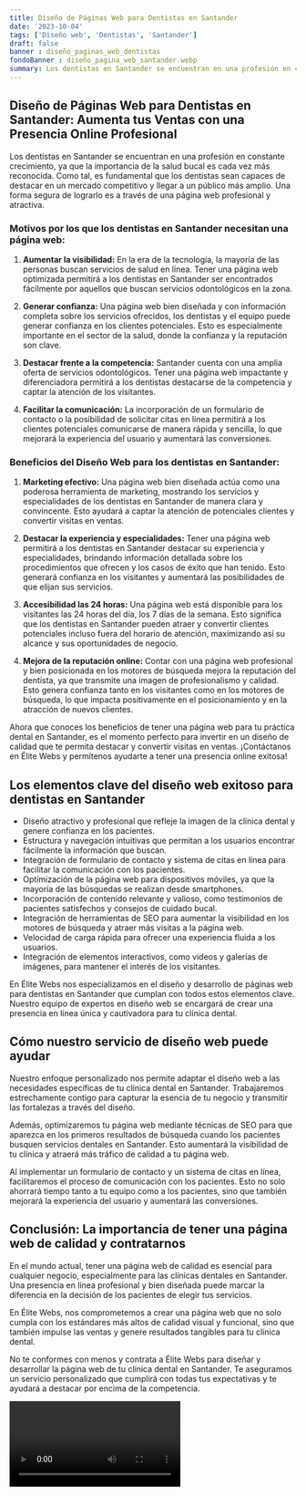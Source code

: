 ```yaml
---
title: Diseño de Páginas Web para Dentistas en Santander
date: '2023-10-04'
tags: ['Diseño web', 'Dentistas', 'Santander']
draft: false
banner : diseño_paginas_web_dentistas
fondoBanner : diseño_pagina_web_santander.webp
summary: Los dentistas en Santander se encuentran en una profesión en constante crecimiento, ya que la importancia de la salud bucal es cada vez más reconocida. Como tal, es fundamental que los dentistas sean capaces de destacar en un mercado competitivo y llegar a un público más amplio. Una forma segura de lograrlo es a través de una página web profesional y atractiva.
---
```


## Diseño de Páginas Web para Dentistas en Santander: Aumenta tus Ventas con una Presencia Online Profesional

Los dentistas en Santander se encuentran en una profesión en constante crecimiento, ya que la importancia de la salud bucal es cada vez más reconocida. Como tal, es fundamental que los dentistas sean capaces de destacar en un mercado competitivo y llegar a un público más amplio. Una forma segura de lograrlo es a través de una página web profesional y atractiva.

### Motivos por los que los dentistas en Santander necesitan una página web:

1. **Aumentar la visibilidad:** En la era de la tecnología, la mayoría de las personas buscan servicios de salud en línea. Tener una página web optimizada permitirá a los dentistas en Santander ser encontrados fácilmente por aquellos que buscan servicios odontológicos en la zona.

2. **Generar confianza:** Una página web bien diseñada y con información completa sobre los servicios ofrecidos, los dentistas y el equipo puede generar confianza en los clientes potenciales. Esto es especialmente importante en el sector de la salud, donde la confianza y la reputación son clave.

3. **Destacar frente a la competencia:** Santander cuenta con una amplia oferta de servicios odontológicos. Tener una página web impactante y diferenciadora permitirá a los dentistas destacarse de la competencia y captar la atención de los visitantes.

4. **Facilitar la comunicación:** La incorporación de un formulario de contacto o la posibilidad de solicitar citas en línea permitirá a los clientes potenciales comunicarse de manera rápida y sencilla, lo que mejorará la experiencia del usuario y aumentará las conversiones.

### Beneficios del Diseño Web para los dentistas en Santander:

1. **Marketing efectivo:** Una página web bien diseñada actúa como una poderosa herramienta de marketing, mostrando los servicios y especialidades de los dentistas en Santander de manera clara y convincente. Esto ayudará a captar la atención de potenciales clientes y convertir visitas en ventas.

2. **Destacar la experiencia y especialidades:** Tener una página web permitirá a los dentistas en Santander destacar su experiencia y especialidades, brindando información detallada sobre los procedimientos que ofrecen y los casos de éxito que han tenido. Esto generará confianza en los visitantes y aumentará las posibilidades de que elijan sus servicios.

3. **Accesibilidad las 24 horas:** Una página web está disponible para los visitantes las 24 horas del día, los 7 días de la semana. Esto significa que los dentistas en Santander pueden atraer y convertir clientes potenciales incluso fuera del horario de atención, maximizando así su alcance y sus oportunidades de negocio.

4. **Mejora de la reputación online:** Contar con una página web profesional y bien posicionada en los motores de búsqueda mejora la reputación del dentista, ya que transmite una imagen de profesionalismo y calidad. Esto genera confianza tanto en los visitantes como en los motores de búsqueda, lo que impacta positivamente en el posicionamiento y en la atracción de nuevos clientes.

Ahora que conoces los beneficios de tener una página web para tu práctica dental en Santander, es el momento perfecto para invertir en un diseño de calidad que te permita destacar y convertir visitas en ventas. ¡Contáctanos en Élite Webs y permítenos ayudarte a tener una presencia online exitosa!

<GifSeo />

<Cta />

## Los elementos clave del diseño web exitoso para dentistas en Santander

- Diseño atractivo y profesional que refleje la imagen de la clínica dental y genere confianza en los pacientes.
- Estructura y navegación intuitivas que permitan a los usuarios encontrar fácilmente la información que buscan.
- Integración de formulario de contacto y sistema de citas en línea para facilitar la comunicación con los pacientes.
- Optimización de la página web para dispositivos móviles, ya que la mayoría de las búsquedas se realizan desde smartphones.
- Incorporación de contenido relevante y valioso, como testimonios de pacientes satisfechos y consejos de cuidado bucal.
- Integración de herramientas de SEO para aumentar la visibilidad en los motores de búsqueda y atraer más visitas a la página web.
- Velocidad de carga rápida para ofrecer una experiencia fluida a los usuarios.
- Integración de elementos interactivos, como videos y galerías de imágenes, para mantener el interés de los visitantes.

En Élite Webs nos especializamos en el diseño y desarrollo de páginas web para dentistas en Santander que cumplan con todos estos elementos clave. Nuestro equipo de expertos en diseño web se encargará de crear una presencia en línea única y cautivadora para tu clínica dental.

## Cómo nuestro servicio de diseño web puede ayudar

Nuestro enfoque personalizado nos permite adaptar el diseño web a las necesidades específicas de tu clínica dental en Santander. Trabajaremos estrechamente contigo para capturar la esencia de tu negocio y transmitir las fortalezas a través del diseño.

Además, optimizaremos tu página web mediante técnicas de SEO para que aparezca en los primeros resultados de búsqueda cuando los pacientes busquen servicios dentales en Santander. Esto aumentará la visibilidad de tu clínica y atraerá más tráfico de calidad a tu página web.

Al implementar un formulario de contacto y un sistema de citas en línea, facilitaremos el proceso de comunicación con los pacientes. Esto no solo ahorrará tiempo tanto a tu equipo como a los pacientes, sino que también mejorará la experiencia del usuario y aumentará las conversiones.

## Conclusión: La importancia de tener una página web de calidad y contratarnos

En el mundo actual, tener una página web de calidad es esencial para cualquier negocio, especialmente para las clínicas dentales en Santander. Una presencia en línea profesional y bien diseñada puede marcar la diferencia en la decisión de los pacientes de elegir tus servicios.

En Élite Webs, nos comprometemos a crear una página web que no solo cumpla con los estándares más altos de calidad visual y funcional, sino que también impulse las ventas y genere resultados tangibles para tu clínica dental.

No te conformes con menos y contrata a Élite Webs para diseñar y desarrollar la página web de tu clínica dental en Santander. Te aseguramos un servicio personalizado que cumplirá con todas tus expectativas y te ayudará a destacar por encima de la competencia.

<Video />

<CtaBot job='Dentistas' city='Santander'/>

<Gmaps query='Santander+españa+maps' />
